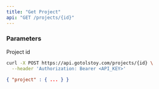 ```yaml
---
title: "Get Project"
api: "GET /projects/{id}"
---
```


### Parameters

<Param path="id" type="string" required>

Project id

</Param>

<RequestExample>

```bash Request
curl -X POST https://api.gotolstoy.com/projects/{id} \
  --header 'Authorization: Bearer <API_KEY>'
```

</RequestExample>

<ResponseExample>

```json Response
{ "project" : { ... } }
```

</ResponseExample>
